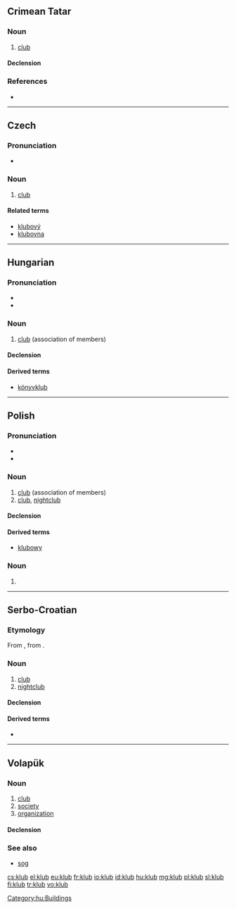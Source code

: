 ==Crimean Tatar==

===Noun===
{{head|crh|noun}}

# [[club]]

====Declension====
{{crh-latin-noun|nıñ|ğa|nı|da|dan}}

===References===
* {{R:Useinov-Mireev 2002}}

----

==Czech==

===Pronunciation===
* {{audio|Cs-klub.ogg|Audio}}

===Noun===
{{cs-noun|g=m}}

# [[club]] {{gloss|association of members}}

====Related terms====
* [[klubový]] {{m}}
* [[klubovna]] {{f}}

----

==Hungarian==

===Pronunciation===
* {{IPA|/ˈklubː/|lang=hu}}
* {{hyphenation|klub}}

===Noun===
{{hu-noun|ok}}

# [[club]] (association of members)

====Declension====
{{hu-decl-ok|klu|b|ot}}{{hu-pos-otok|klub|j|jai}}

====Derived terms====
* [[könyvklub]]

[[Category:hu:Buildings]]

----

==Polish==
{{wikipedia|lang=pl|dab=klub}}

===Pronunciation===
* {{IPA|lang=pl|/klup/}}
* {{audio|Pl-klub.ogg|audio}}

===Noun===
{{pl-noun|m}}

# [[club]] (association of members)
# [[club]], [[nightclub]]

====Declension====
{{pl-decl-noun
|klub|kluby
|klubu|klubów
|klubowi|klubom
|klub|kluby
|klubem|klubami
|klubie|klubach
|klubie|kluby
}}

====Derived terms====
* [[klubowy]]

===Noun===
{{head|pl|noun form}}

# {{inflection of|kluba||gen|p|lang=pl}}

----

==Serbo-Croatian==

===Etymology===
From {{etyl|de|sh}} {{term|Klub|lang=de}}, from {{etyl|en|sh}} {{term|club|lang=en}}.

===Noun===
{{sh-noun|g=m|head=klȗb|r|клуб|клу̑б}}

# [[club]] {{qualifier|association of members}}
# [[nightclub]]

====Declension====
{{sh-decl-noun
|klȗb|klȕbovi
|kluba|klubova
|klubu|klubovima
|klub|klubove
|klube|klubovi
|klubu|klubovima
|klubom|klubovima
}}

====Derived terms====
* {{l|sh|klupski|klȗpskī}}

----

==Volapük==

===Noun===
{{vo-noun}}

# [[club]]
# [[society]]
# [[organization]]

====Declension====
{{vo-decl-noun}}

===See also===
* [[sog]]

[[cs:klub]]
[[el:klub]]
[[eu:klub]]
[[fr:klub]]
[[io:klub]]
[[id:klub]]
[[hu:klub]]
[[mg:klub]]
[[pl:klub]]
[[sl:klub]]
[[fi:klub]]
[[tr:klub]]
[[vo:klub]]
